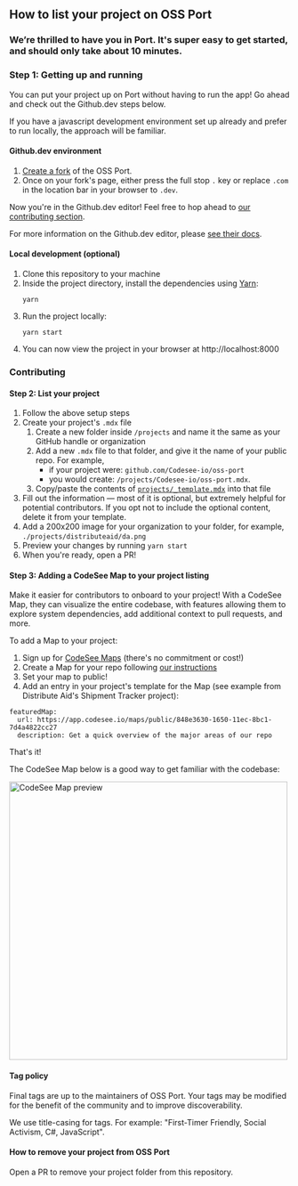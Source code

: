 ---
---

## How to list your project on OSS Port

### We’re thrilled to have you in Port. It's super easy to get started, and should only take about 10 minutes.

### Step 1: Getting up and running

You can put your project up on Port without having to run the app! Go ahead and check out the Github.dev steps below.

If you have a javascript development environment set up already and prefer to run locally, the approach will be familiar.

#### Github.dev environment

1. [Create a fork](https://docs.github.com/en/get-started/quickstart/fork-a-repo) of the OSS Port.
1. Once on your fork's page, either press the full stop `.` key or replace `.com` in the location bar in your browser to `.dev`.

Now you're in the Github.dev editor! Feel free to hop ahead to [our contributing section](#contributing).

For more information on the Github.dev editor, please [see their docs](https://docs.github.com/en/codespaces/the-githubdev-web-based-editor).


#### Local development (optional)

1. Clone this repository to your machine
1. Inside the project directory, install the dependencies using [Yarn](https://classic.yarnpkg.com/en/):
   ```shell
   yarn
   ```
1. Run the project locally:
   ```shell
   yarn start
   ```
1. You can now view the project in your browser at http://localhost:8000


### Contributing

#### Step 2: List your project

1. Follow the above setup steps
1. Create your project's `.mdx` file
   1. Create a new folder inside `/projects` and name it the same as your GitHub handle or organization
   1. Add a new `.mdx` file to that folder, and give it the name of your public repo. For example,
      - if your project were: `github.com/Codesee-io/oss-port`
      - you would create: `/projects/Codesee-io/oss-port.mdx`.
   1. Copy/paste the contents of [`projects/_template.mdx`](https://raw.githubusercontent.com/Codesee-io/oss-port/main/projects/_template.mdx) into that file
1. Fill out the information — most of it is optional, but extremely helpful for potential contributors. If you opt not to include the optional content, delete it from your template.
1. Add a 200x200 image for your organization to your folder, for example, `./projects/distributeaid/da.png`
1. Preview your changes by running `yarn start`
1. When you're ready, open a PR!

#### Step 3: Adding a CodeSee Map to your project listing

Make it easier for contributors to onboard to your project! With a CodeSee Map, they can visualize the entire codebase, with features allowing them to explore system dependencies, add additional context to pull requests, and more.

To add a Map to your project:

1. Sign up for [CodeSee Maps](https://codesee.io) (there's no commitment or cost!)
1. Create a Map for your repo following [our instructions](https://docs.codesee.io/en/latest/)
1. Set your map to public!
1. Add an entry in your project's template for the Map (see example from Distribute Aid's Shipment Tracker project):

```
featuredMap:
  url: https://app.codesee.io/maps/public/848e3630-1650-11ec-8bc1-7d4a4822cc27
  description: Get a quick overview of the major areas of our repo
```


That's it! 

The CodeSee Map below is a good way to get familiar with the codebase:

[<img alt="CodeSee Map preview" src="https://github.com/Codesee-io/oss-port/blob/main/docs/codebase-map.png?raw=true" width="500"></img>](https://app.codesee.io/maps/public/848e3630-1650-11ec-8bc1-7d4a4822cc27)

#### Tag policy

Final tags are up to the maintainers of OSS Port. Your tags may be modified for the benefit of the community and to improve discoverability.

We use title-casing for tags. For example: "First-Timer Friendly, Social Activism, C#, JavaScript".

#### How to remove your project from OSS Port

Open a PR to remove your project folder from this repository.